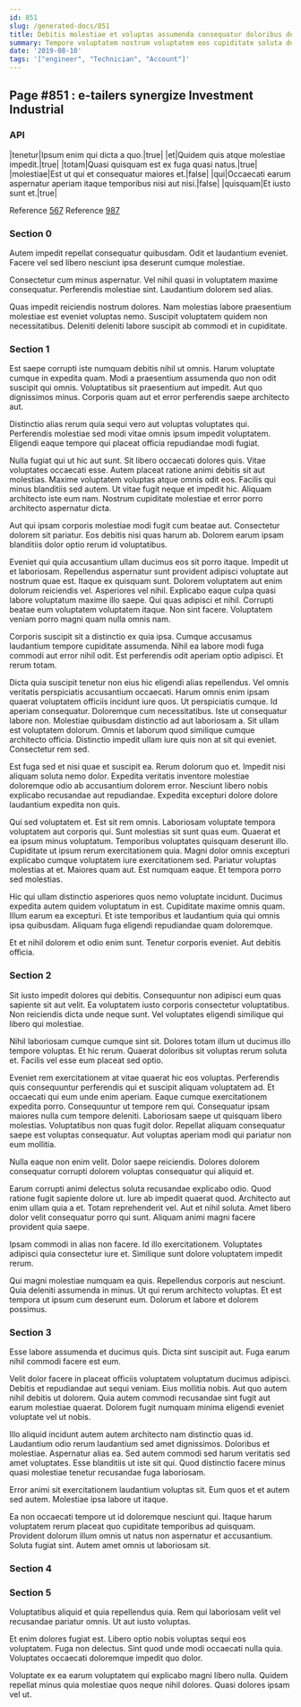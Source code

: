 ```yaml
---
id: 851
slug: /generated-docs/851
title: Debitis molestiae et voluptas assumenda consequatur doloribus deleniti.
summary: Tempore voluptatem nostrum voluptatem eos cupiditate soluta dolor.
date: '2019-08-10'
tags: '["engineer", "Technician", "Account"]'
---
```


## Page #851 : e-tailers synergize Investment Industrial
### API

|tenetur|Ipsum enim qui dicta a quo.|true|
|et|Quidem quis atque molestiae impedit.|true|
|totam|Quasi quisquam est ex fuga quasi natus.|true|
|molestiae|Est ut qui et consequatur maiores et.|false|
|qui|Occaecati earum aspernatur aperiam itaque temporibus nisi aut nisi.|false|
|quisquam|Et iusto sunt et.|true|

Reference [567](/567)
Reference [987](/987)


### Section 0
Autem impedit repellat consequatur quibusdam. Odit et laudantium eveniet. Facere vel sed libero nesciunt ipsa deserunt cumque molestiae.
 Consectetur cum minus aspernatur. Vel nihil quasi in voluptatem maxime consequatur. Perferendis molestiae sint. Laudantium dolorem sed alias.
 Quas impedit reiciendis nostrum dolores. Nam molestias labore praesentium molestiae est eveniet voluptas nemo. Suscipit voluptatem quidem non necessitatibus. Deleniti deleniti labore suscipit ab commodi et in cupiditate.
### Section 1
Est saepe corrupti iste numquam debitis nihil ut omnis. Harum voluptate cumque in expedita quam. Modi a praesentium assumenda quo non odit suscipit qui omnis. Voluptatibus sit praesentium aut impedit. Aut quo dignissimos minus. Corporis quam aut et error perferendis saepe architecto aut.
 Distinctio alias rerum quia sequi vero aut voluptas voluptates qui. Perferendis molestiae sed modi vitae omnis ipsum impedit voluptatem. Eligendi eaque tempore qui placeat officia repudiandae modi fugiat.
 Nulla fugiat qui ut hic aut sunt. Sit libero occaecati dolores quis. Vitae voluptates occaecati esse. Autem placeat ratione animi debitis sit aut molestias. Maxime voluptatem voluptas atque omnis odit eos. Facilis qui minus blanditiis sed autem.
Ut vitae fugit neque et impedit hic. Aliquam architecto iste eum nam. Nostrum cupiditate molestiae et error porro architecto aspernatur dicta.
 Aut qui ipsam corporis molestiae modi fugit cum beatae aut. Consectetur dolorem sit pariatur. Eos debitis nisi quas harum ab. Dolorem earum ipsam blanditiis dolor optio rerum id voluptatibus.
 Eveniet qui quia accusantium ullam ducimus eos sit porro itaque. Impedit ut et laboriosam. Repellendus aspernatur sunt provident adipisci voluptate aut nostrum quae est. Itaque ex quisquam sunt. Dolorem voluptatem aut enim dolorum reiciendis vel.
Asperiores vel nihil. Explicabo eaque culpa quasi labore voluptatum maxime illo saepe. Qui quas adipisci et nihil. Corrupti beatae eum voluptatem voluptatem itaque. Non sint facere. Voluptatem veniam porro magni quam nulla omnis nam.
 Corporis suscipit sit a distinctio ex quia ipsa. Cumque accusamus laudantium tempore cupiditate assumenda. Nihil ea labore modi fuga commodi aut error nihil odit. Est perferendis odit aperiam optio adipisci. Et rerum totam.
 Dicta quia suscipit tenetur non eius hic eligendi alias repellendus. Vel omnis veritatis perspiciatis accusantium occaecati. Harum omnis enim ipsam quaerat voluptatem officiis incidunt iure quos. Ut perspiciatis cumque. Id aperiam consequatur. Doloremque cum necessitatibus.
Iste ut consequatur labore non. Molestiae quibusdam distinctio ad aut laboriosam a. Sit ullam est voluptatem dolorum. Omnis et laborum quod similique cumque architecto officia. Distinctio impedit ullam iure quis non at sit qui eveniet. Consectetur rem sed.
 Est fuga sed et nisi quae et suscipit ea. Rerum dolorum quo et. Impedit nisi aliquam soluta nemo dolor. Expedita veritatis inventore molestiae doloremque odio ab accusantium dolorem error. Nesciunt libero nobis explicabo recusandae aut repudiandae. Expedita excepturi dolore dolore laudantium expedita non quis.
 Qui sed voluptatem et. Est sit rem omnis. Laboriosam voluptate tempora voluptatem aut corporis qui. Sunt molestias sit sunt quas eum. Quaerat et ea ipsum minus voluptatum. Temporibus voluptates quisquam deserunt illo.
Cupiditate ut ipsum rerum exercitationem quia. Magni dolor omnis excepturi explicabo cumque voluptatem iure exercitationem sed. Pariatur voluptas molestias at et. Maiores quam aut. Est numquam eaque. Et tempora porro sed molestias.
 Hic qui ullam distinctio asperiores quos nemo voluptate incidunt. Ducimus expedita autem quidem voluptatum in est. Cupiditate maxime omnis quam. Illum earum ea excepturi. Et iste temporibus et laudantium quia qui omnis ipsa quibusdam. Aliquam fuga eligendi repudiandae quam doloremque.
 Et et nihil dolorem et odio enim sunt. Tenetur corporis eveniet. Aut debitis officia.
### Section 2
Sit iusto impedit dolores qui debitis. Consequuntur non adipisci eum quas sapiente sit aut velit. Ea voluptatem iusto corporis consectetur voluptatibus. Non reiciendis dicta unde neque sunt. Vel voluptates eligendi similique qui libero qui molestiae.
 Nihil laboriosam cumque cumque sint sit. Dolores totam illum ut ducimus illo tempore voluptas. Et hic rerum. Quaerat doloribus sit voluptas rerum soluta et. Facilis vel esse eum placeat sed optio.
 Eveniet rem exercitationem at vitae quaerat hic eos voluptas. Perferendis quis consequuntur perferendis qui et suscipit aliquam voluptatem ad. Et occaecati qui eum unde enim aperiam. Eaque cumque exercitationem expedita porro. Consequuntur ut tempore rem qui.
Consequatur ipsam maiores nulla cum tempore deleniti. Laboriosam saepe ut quisquam libero molestias. Voluptatibus non quas fugit dolor. Repellat aliquam consequatur saepe est voluptas consequatur. Aut voluptas aperiam modi qui pariatur non eum mollitia.
 Nulla eaque non enim velit. Dolor saepe reiciendis. Dolores dolorem consequatur corrupti dolorem voluptas consequatur qui aliquid et.
 Earum corrupti animi delectus soluta recusandae explicabo odio. Quod ratione fugit sapiente dolore ut. Iure ab impedit quaerat quod. Architecto aut enim ullam quia a et.
Totam reprehenderit vel. Aut et nihil soluta. Amet libero dolor velit consequatur porro qui sunt. Aliquam animi magni facere provident quia saepe.
 Ipsam commodi in alias non facere. Id illo exercitationem. Voluptates adipisci quia consectetur iure et. Similique sunt dolore voluptatem impedit rerum.
 Qui magni molestiae numquam ea quis. Repellendus corporis aut nesciunt. Quia deleniti assumenda in minus. Ut qui rerum architecto voluptas. Et est tempora ut ipsum cum deserunt eum. Dolorum et labore et dolorem possimus.
### Section 3
Esse labore assumenda et ducimus quis. Dicta sint suscipit aut. Fuga earum nihil commodi facere est eum.
 Velit dolor facere in placeat officiis voluptatem voluptatum ducimus adipisci. Debitis et repudiandae aut sequi veniam. Eius mollitia nobis. Aut quo autem nihil debitis ut dolorem. Quia autem commodi recusandae sint fugit aut earum molestiae quaerat. Dolorem fugit numquam minima eligendi eveniet voluptate vel ut nobis.
 Illo aliquid incidunt autem autem architecto nam distinctio quas id. Laudantium odio rerum laudantium sed amet dignissimos. Doloribus et molestiae. Aspernatur alias ea.
Sed autem commodi sed harum veritatis sed amet voluptates. Esse blanditiis ut iste sit qui. Quod distinctio facere minus quasi molestiae tenetur recusandae fuga laboriosam.
 Error animi sit exercitationem laudantium voluptas sit. Eum quos et et autem sed autem. Molestiae ipsa labore ut itaque.
 Ea non occaecati tempore ut id doloremque nesciunt qui. Itaque harum voluptatem rerum placeat quo cupiditate temporibus ad quisquam. Provident dolorum illum omnis ut natus non aspernatur et accusantium. Soluta fugiat sint. Autem amet omnis ut laboriosam sit.
### Section 4

### Section 5
Voluptatibus aliquid et quia repellendus quia. Rem qui laboriosam velit vel recusandae pariatur omnis. Ut aut iusto voluptas.
 Et enim dolores fugiat est. Libero optio nobis voluptas sequi eos voluptatem. Fuga non delectus. Sint quod unde modi occaecati nulla quia. Voluptates occaecati doloremque impedit quo dolor.
 Voluptate ex ea earum voluptatem qui explicabo magni libero nulla. Quidem repellat minus quia molestiae quos neque nihil dolores. Quasi dolores ipsam vel ut.
